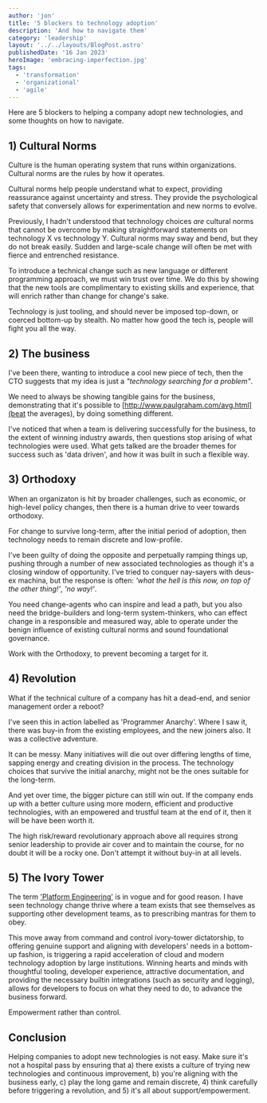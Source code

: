 ```yaml
---
author: 'jon'
title: '5 blockers to technology adoption'
description: 'And how to navigate them'
category: 'leadership'
layout: '../../layouts/BlogPost.astro'
publishedDate: '16 Jan 2023'
heroImage: 'embracing-imperfection.jpg'
tags:
  - 'transformation'
  - 'organizational'
  - 'agile'
---
```


Here are 5 blockers to helping a company adopt new technologies, and some thoughts on how to navigate.

## 1) Cultural Norms

Culture is the human operating system that runs within organizations. Cultural norms are the rules by how it operates.

Cultural norms help people understand what to expect, providing reassurance against uncertainty and stress. They provide the psychological safety that conversely allows for experimentation and new norms to evolve.

Previously, I hadn't understood that technology choices _are_ cultural norms that cannot be overcome by making straightforward statements on technology X vs technology Y. Cultural norms may sway and bend, but they do not break easily. Sudden and large-scale change will often be met with fierce and entrenched resistance.

To introduce a technical change such as new language or different programming approach, we must win trust over time. We do this by showing that the new tools are complimentary to existing skills and experience, that will enrich rather than change for change's sake.

Technology is just tooling, and should never be imposed top-down, or coerced bottom-up by stealth. No matter how good the tech is, people will fight you all the way.

## 2) The business

I've been there, wanting to introduce a cool new piece of tech, then the CTO suggests that my idea is just a _"technology searching for a problem"_.

We need to always be showing tangible gains for the business, demonstrating that it's possible to [http://www.paulgraham.com/avg.html](beat the averages), by doing something different.

I've noticed that when a team is delivering successfully for the business, to the extent of winning industry awards, then questions stop arising of what technologies were used. What gets talked are the broader themes for success such as 'data driven', and how it was built in such a flexible way.

## 3) Orthodoxy

When an organizaton is hit by broader challenges, such as economic, or high-level policy changes, then there is a human drive to veer towards orthodoxy.

For change to survive long-term, after the initial period of adoption, then technology needs to remain discrete and low-profile.

I've been guilty of doing the opposite and perpetually ramping things up, pushing through a number of new associated technologies as though it's a closing window of opportunity. I've tried to conquer nay-sayers with deus-ex machina, but the response is often: _'what the hell is this now, on top of the other thing!'_, _'no way!'_.

You need change-agents who can inspire and lead a path, but you also need the bridge-builders and long-term system-thinkers, who can effect change in a responsible and measured way, able to operate under the benign influence of existing cultural norms and sound foundational governance.

Work with the Orthodoxy, to prevent becoming a target for it.

## 4) Revolution

What if the technical culture of a company has hit a dead-end, and senior management order a reboot?

I've seen this in action labelled as 'Programmer Anarchy'. Where I saw it, there was buy-in from the existing employees, and the new joiners also. It was a collective adventure.

It can be messy. Many initiatives will die out over differing lengths of time, sapping energy and creating division in the process. The technology choices that survive the initial anarchy, might not be the ones suitable for the long-term.

And yet over time, the bigger picture can still win out. If the company ends up with a better culture using more modern, efficient and productive technologies, with an empowered and trustful team at the end of it, then it will be have been worth it.

The high risk/reward revolutionary approach above all requires strong senior leadership to provide air cover and to maintain the course, for no doubt it will be a rocky one. Don't attempt it without buy-in at all levels.

## 5) The Ivory Tower

The term ['Platform Engineering'](https://www.gartner.com/en/articles/what-is-platform-engineering) is in vogue and for good reason. I have seen technology change thrive where a team exists that see themselves as supporting other development teams, as to prescribing mantras for them to obey.

This move away from command and control ivory-tower dictatorship, to offering genuine support and aligning with developers' needs in a bottom-up fashion, is triggering a rapid acceleration of cloud and modern technology adoption by large institutions. Winning hearts and minds with thoughtful tooling, developer experience, attractive documentation, and providing the necessary builtin integrations (such as security and logging), allows for developers to focus on what they need to do, to advance the business forward.

Empowerment rather than control.

## Conclusion

Helping companies to adopt new technologies is not easy. Make sure it's not a hospital pass by ensuring that a) there exists a culture of trying new technologies and continuous improvement, b) you're aligning with the business early, c) play the long game and remain discrete, 4) think carefully before triggering a revolution, and 5) it's all about support/empowerment.
